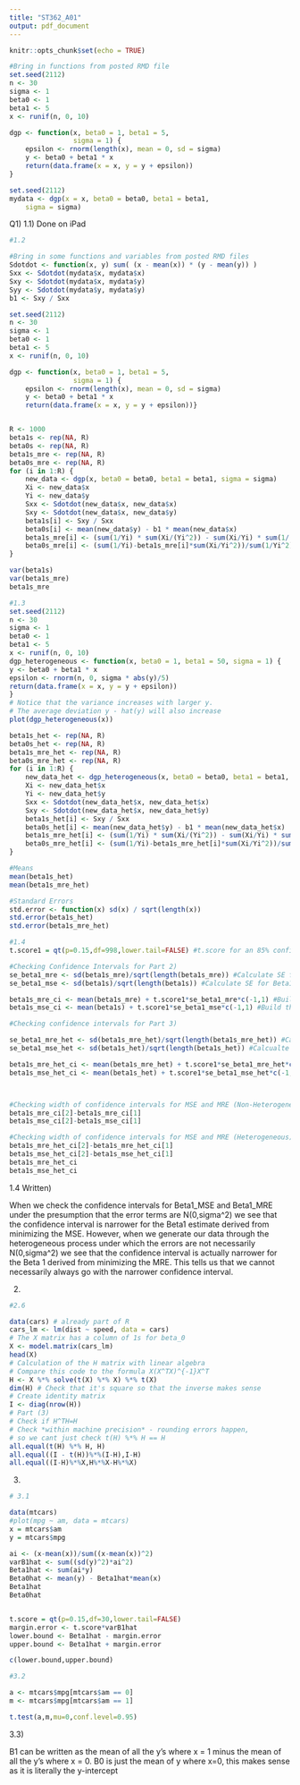 ```yaml
---
title: "ST362_A01"
output: pdf_document
---
```


```r
knitr::opts_chunk$set(echo = TRUE)
```
```r
#Bring in functions from posted RMD file
set.seed(2112)
n <- 30
sigma <- 1
beta0 <- 1
beta1 <- 5
x <- runif(n, 0, 10)

dgp <- function(x, beta0 = 1, beta1 = 5, 
                sigma = 1) {
    epsilon <- rnorm(length(x), mean = 0, sd = sigma)
    y <- beta0 + beta1 * x
    return(data.frame(x = x, y = y + epsilon))
}

set.seed(2112)
mydata <- dgp(x = x, beta0 = beta0, beta1 = beta1,
    sigma = sigma)
```

Q1)
1.1) Done on iPad


```r

#1.2

#Bring in some functions and variables from posted RMD files
Sdotdot <- function(x, y) sum( (x - mean(x)) * (y - mean(y)) )
Sxx <- Sdotdot(mydata$x, mydata$x)
Sxy <- Sdotdot(mydata$x, mydata$y)
Syy <- Sdotdot(mydata$y, mydata$y)
b1 <- Sxy / Sxx

set.seed(2112)
n <- 30
sigma <- 1
beta0 <- 1
beta1 <- 5
x <- runif(n, 0, 10)

dgp <- function(x, beta0 = 1, beta1 = 5, 
                sigma = 1) {
    epsilon <- rnorm(length(x), mean = 0, sd = sigma)
    y <- beta0 + beta1 * x
    return(data.frame(x = x, y = y + epsilon))}


R <- 1000
beta1s <- rep(NA, R)
beta0s <- rep(NA, R)
beta1s_mre <- rep(NA, R)
beta0s_mre <- rep(NA, R)
for (i in 1:R) {
    new_data <- dgp(x, beta0 = beta0, beta1 = beta1, sigma = sigma)
    Xi <- new_data$x
    Yi <- new_data$y
    Sxx <- Sdotdot(new_data$x, new_data$x)
    Sxy <- Sdotdot(new_data$x, new_data$y)
    beta1s[i] <- Sxy / Sxx
    beta0s[i] <- mean(new_data$y) - b1 * mean(new_data$x)
    beta1s_mre[i] <- (sum(1/Yi) * sum(Xi/(Yi^2)) - sum(Xi/Yi) * sum(1/(Yi^2))) / (sum(Xi/(Yi^2))^2 - sum((Xi)^2/(Yi)^2) * sum(1/(Yi^2)))
    beta0s_mre[i] <- (sum(1/Yi)-beta1s_mre[i]*sum(Xi/Yi^2))/sum(1/Yi^2)
}

var(beta1s)
var(beta1s_mre)
beta1s_mre

```
```r
#1.3
set.seed(2112)
n <- 30
sigma <- 1
beta0 <- 1
beta1 <- 5
x <- runif(n, 0, 10)
dgp_heterogeneous <- function(x, beta0 = 1, beta1 = 50, sigma = 1) {
y <- beta0 + beta1 * x
epsilon <- rnorm(n, 0, sigma * abs(y)/5)
return(data.frame(x = x, y = y + epsilon))
}
# Notice that the variance increases with larger y.
# The average deviation y - hat(y) will also increase
plot(dgp_heterogeneous(x))

beta1s_het <- rep(NA, R)
beta0s_het <- rep(NA, R)
beta1s_mre_het <- rep(NA, R)
beta0s_mre_het <- rep(NA, R)
for (i in 1:R) {
    new_data_het <- dgp_heterogeneous(x, beta0 = beta0, beta1 = beta1, sigma = sigma)
    Xi <- new_data_het$x
    Yi <- new_data_het$y
    Sxx <- Sdotdot(new_data_het$x, new_data_het$x)
    Sxy <- Sdotdot(new_data_het$x, new_data_het$y)
    beta1s_het[i] <- Sxy / Sxx
    beta0s_het[i] <- mean(new_data_het$y) - b1 * mean(new_data_het$x)
    beta1s_mre_het[i] <- (sum(1/Yi) * sum(Xi/(Yi^2)) - sum(Xi/Yi) * sum(1/(Yi^2))) / (sum(Xi/(Yi^2))^2 - sum((Xi)^2/(Yi)^2) * sum(1/(Yi^2)))
    beta0s_mre_het[i] <- (sum(1/Yi)-beta1s_mre_het[i]*sum(Xi/Yi^2))/sum(1/Yi^2)
}

#Means
mean(beta1s_het)
mean(beta1s_mre_het)

#Standard Errors
std.error <- function(x) sd(x) / sqrt(length(x))
std.error(beta1s_het)
std.error(beta1s_mre_het)

```
```r
#1.4
t.score1 = qt(p=0.15,df=998,lower.tail=FALSE) #t.score for an 85% confidence interval

#Checking Confidence Intervals for Part 2)
se_beta1_mre <- sd(beta1s_mre)/sqrt(length(beta1s_mre)) #Calculate SE for Beta1 MRE
se_beta1_mse <- sd(beta1s)/sqrt(length(beta1s)) #Calculate SE for Beta1 MSE

beta1s_mre_ci <- mean(beta1s_mre) + t.score1*se_beta1_mre*c(-1,1) #Build the confidence interval for Beta1 MRE (Non-Heterogeneous)
beta1s_mse_ci <- mean(beta1s) + t.score1*se_beta1_mse*c(-1,1) #Build the confidence interval for Beta1 MSE (Non-Heterogeneous)

#Checking confidence intervals for Part 3)

se_beta1_mre_het <- sd(beta1s_mre_het)/sqrt(length(beta1s_mre_het)) #Calcute SE for Beta1 MRE
se_beta1_mse_het <- sd(beta1s_het)/sqrt(length(beta1s_het)) #Calcualte SE for Beta1 MSE

beta1s_mre_het_ci <- mean(beta1s_mre_het) + t.score1*se_beta1_mre_het*c(-1,1) #Build the confidence interval for Beta1 MRE (Heterogeneous)
beta1s_mse_het_ci <- mean(beta1s_het) + t.score1*se_beta1_mse_het*c(-1,1) #Build the confidence interval for Beta1 MSE (Heterogeneous)



#Checking width of confidence intervals for MSE and MRE (Non-Heterogeneous)
beta1s_mre_ci[2]-beta1s_mre_ci[1]
beta1s_mse_ci[2]-beta1s_mse_ci[1]

#Checking width of confidence intervals for MSE and MRE (Heterogeneous)
beta1s_mre_het_ci[2]-beta1s_mre_het_ci[1]
beta1s_mse_het_ci[2]-beta1s_mse_het_ci[1]
beta1s_mre_het_ci
beta1s_mse_het_ci
```
1.4 Written)

When we check the confidence intervals for Beta1_MSE and Beta1_MRE under the presumption that the error terms are N(0,sigma^2) we see that the confidence interval is narrower for the Beta1 estimate derived from minimizing the MSE. However, when we generate our data through the heterogeneous process under which the errors are not necessarily N(0,sigma^2) we see that the confidence interval is actually narrower for the Beta 1 derived from minimizing the MRE. This tells us that we cannot necessarily always go with the narrower confidence interval.



2)

```r
#2.6

data(cars) # already part of R
cars_lm <- lm(dist ~ speed, data = cars)
# The X matrix has a column of 1s for beta_0
X <- model.matrix(cars_lm)
head(X)
# Calculation of the H matrix with linear algebra
# Compare this code to the formula X(X^TX)^{-1}X^T
H <- X %*% solve(t(X) %*% X) %*% t(X)
dim(H) # Check that it's square so that the inverse makes sense
# Create identity matrix
I <- diag(nrow(H))
# Part (3)
# Check if H^TH=H
# Check *within machine precision* - rounding errors happen,
# so we cant just check t(H) %*% H == H
all.equal(t(H) %*% H, H)
all.equal((I - t(H))%*%(I-H),I-H)
all.equal((I-H)%*%X,H%*%X-H%*%X)

```
3)

```r

# 3.1

data(mtcars)
#plot(mpg ~ am, data = mtcars)
x = mtcars$am
y = mtcars$mpg

ai <- (x-mean(x))/sum((x-mean(x))^2)
varB1hat <- sum((sd(y)^2)*ai^2)
Beta1hat <- sum(ai*y)
Beta0hat <- mean(y) - Beta1hat*mean(x)
Beta1hat
Beta0hat


t.score = qt(p=0.15,df=30,lower.tail=FALSE)
margin.error <- t.score*varB1hat
lower.bound <- Beta1hat - margin.error
upper.bound <- Beta1hat + margin.error

c(lower.bound,upper.bound)

#3.2

a <- mtcars$mpg[mtcars$am == 0]
m <- mtcars$mpg[mtcars$am == 1]

t.test(a,m,mu=0,conf.level=0.95)
```
3.3)

B1 can  be written as the mean of all the y's where x = 1 minus the mean of all the y's where x = 0. B0 is just the mean of y where x=0, this makes sense as it is literally the y-intercept
